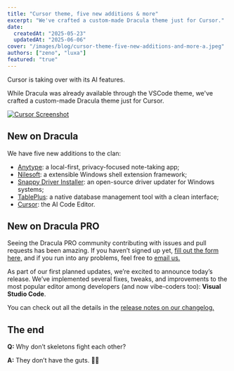 ```yaml
---
title: "Cursor theme, five new additions & more"
excerpt: "We've crafted a custom-made Dracula theme just for Cursor."
date:
  createdAt: "2025-05-23"
  updatedAt: "2025-06-06"
cover: "/images/blog/cursor-theme-five-new-additions-and-more-a.jpeg"
authors: ["zeno", "luxa"]
featured: "true"
---
```


Cursor is taking over with its AI features.

While Dracula was already available through the VSCode theme, we've crafted a custom-made Dracula theme just for Cursor.

[![Cursor Screenshot](/images/blog/cursor-theme-five-new-additions-and-more-a.jpeg)](/cursor)

## New on Dracula

We have five new additions to the clan:

- [Anytype](/anytype): a local-first, privacy-focused note-taking app;
- [Nilesoft](/nilesoft-shell): a extensible Windows shell extension framework;
- [Snappy Driver Installer](/snappy-driver-installer): an open-source driver updater for Windows systems;
- [TablePlus](/tableplus): a native database management tool with a clean interface;
- [Cursor](/cursor): the AI Code Editor.

## New on Dracula PRO

Seeing the Dracula PRO community contributing with issues and pull requests has been amazing. If you haven’t signed up yet, [fill out the form here,](/pro/request-access) and if you run into any problems, feel free to [email us.](mailto:support@draculatheme.com)

As part of our first planned updates, we’re excited to announce today’s release. We’ve implemented several fixes, tweaks, and improvements to the most popular editor among developers (and now vibe-coders too): **Visual Studio Code**.

You can check out all the details in the [release notes on our changelog.](pro/changelog)

## The end

**Q:** Why don’t skeletons fight each other?

**A:** They don’t have the guts. 🦴💀
